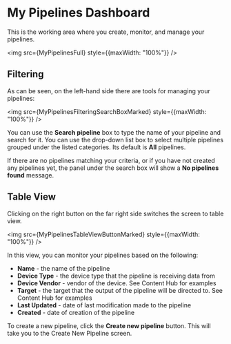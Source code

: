 
# My Pipelines Dashboard

This is the working area where you create, monitor, and manage your pipelines.

<img src={MyPipelinesFull} style={{maxWidth: "100%"}} />

## Filtering

As can be seen, on the left-hand side there are tools for managing your pipelines:

<img src={MyPipelinesFilteringSearchBoxMarked} style={{maxWidth: "100%"}} />

You can use the **Search pipeline** box to type the name of your pipeline and search for it. You can use the drop-down list box to select multiple pipelines grouped under the listed categories. Its default is **All** pipelines.

If there are no pipelines matching your criteria, or if you have not created any pipelines yet, the panel under the search box will show a **No pipelines found** message.

## Table View

Clicking on the right button on the far right side switches the screen to table view.

<img src={MyPipelinesTableViewButtonMarked} style={{maxWidth: "100%"}} />

In this view, you can monitor your pipelines based on the following:

- **Name** - the name of the pipeline
- **Device Type** - the device type that the pipeline is receiving data from
- **Device Vendor** - vendor of the device. See <Topic id="gui-content-hub">Content Hub</Topic> for examples
- **Target** - the target that the output of the pipeline will be directed to. See <Topic id="gui-content-hub">Content Hub</Topic> for examples
- **Last Updated** - date of last modification made to the pipeline
- **Created** - date of creation of the pipeline

To create a new pipeline, click the **Create new pipeline** button. This will take you to the <Topic id="gui-new-pipeline">Create New Pipeline</Topic> screen.
